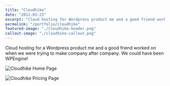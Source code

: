 ```yaml
---
title: "Cloudhike"
date: "2011-03-23"
excerpt: "Cloud hosting for Wordpress product me and a good friend worked on"
permalink: "/portfolio/cloudhike"
featured-image: "./cloudhike-header.png"
callout-image: "./cloudhike-callout.png"
---
```


Cloud hosting for a Wordpress product me and a good friend worked on when we were trying to make company after company. We could have been WPEngine!

![Cloudhike Home Page](./cloudhike-home-page.png)

![Cloudhike Pricing Page](./cloudhike-pricing.png)

